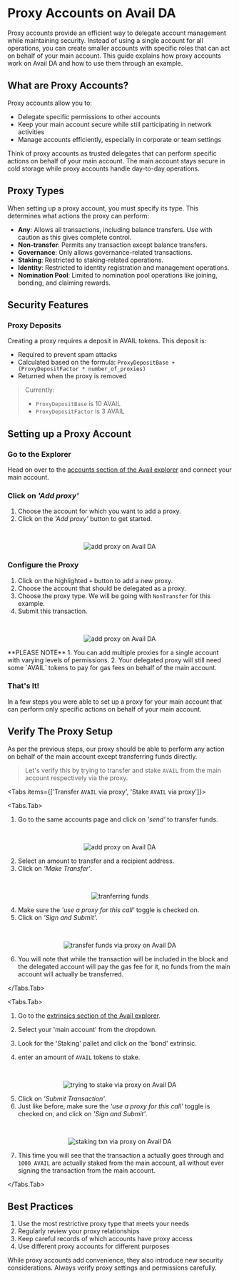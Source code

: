 
# Proxy Accounts on Avail DA

Proxy accounts provide an efficient way to delegate account management while maintaining security. 
Instead of using a single account for all operations, you can create smaller accounts with specific roles 
that can act on behalf of your main account. This guide explains how proxy accounts work on Avail DA and 
how to use them through an example.

## What are Proxy Accounts?

Proxy accounts allow you to:
- Delegate specific permissions to other accounts
- Keep your main account secure while still participating in network activities
- Manage accounts efficiently, especially in corporate or team settings

<Callout type="info">
Think of proxy accounts as trusted delegates that can perform specific actions on behalf of your main account. The main account stays secure in cold storage while proxy accounts handle day-to-day operations.
</Callout>

## Proxy Types

When setting up a proxy account, you must specify its type. This determines what actions the proxy can perform:

- **Any**: Allows all transactions, including balance transfers. Use with caution as this gives complete control.
- **Non-transfer**: Permits any transaction except balance transfers.
- **Governance**: Only allows governance-related transactions.
- **Staking**: Restricted to staking-related operations.
- **Identity**: Restricted to identity registration and management operations.
- **Nomination Pool**: Limited to nomination pool operations like joining, bonding, and claiming rewards.

## Security Features

### Proxy Deposits

Creating a proxy requires a deposit in AVAIL tokens. This deposit is:
- Required to prevent spam attacks
- Calculated based on the formula: `ProxyDepositBase + (ProxyDepositFactor * number_of_proxies)`
- Returned when the proxy is removed

> Currently:
> - `ProxyDepositBase` is 10 AVAIL
> - `ProxyDepositFactor` is 3 AVAIL


## Setting up a Proxy Account

<Steps>

### Go to the Explorer

Head on over to the [accounts section of the Avail explorer](https://explorer.avail.so/#/accounts) and connect your main account.

### Click on *'Add proxy'*

1. Choose the account for which you want to add a proxy.
2. Click on the *'Add proxy'* button to get started.
<br/>
<p align="center">
<img src="/img/proxy/proxy-1.png" alt="add proxy on Avail DA"/>
</p>

### Configure the Proxy

1. Click on the highlighted `+` button to add a new proxy.
2. Choose the account that should be delegated as a proxy.
3. Choose the proxy type. We will be going with `NonTransfer` for this example.
4. Submit this transaction.
<br/>
<p align="center">
<img src="/img/proxy/proxy-2.png" alt="add proxy on Avail DA"/>
</p>

<Callout type="info">
**PLEASE NOTE**
1. You can add multiple proxies for a single account with varying levels of permissions.
2. Your delegated proxy will still need some `AVAIL` tokens to pay for gas fees on behalf of the main account.
</Callout>

### That's It!

In a few steps you were able to set up a proxy for your main account that can perform only specific actions on behalf of your main account.

</Steps>

## Verify The Proxy Setup

As per the previous steps, our proxy should be able to perform any action on behalf of the main
account except transferring funds directly.
> Let's verify this by trying to transfer and stake `AVAIL` from the main account respectively via the proxy.

<Tabs items={['Transfer `AVAIL` via proxy', 'Stake `AVAIL` via proxy']}>

<Tabs.Tab>

1. Go to the same accounts page and click on *'send'* to transfer funds.
<br/>
<p align="center">
<img src="/img/proxy/proxy-3.png" alt="add proxy on Avail DA"/>
</p>

2. Select an amount to transfer and a recipient address.
3. Click on *'Make Transfer'*.
<br/>
<p align="center">
<img src="/img/proxy/proxy-4.png" alt="tranferring funds"/>
</p>

4. Make sure the *'use a proxy for this call'* toggle is checked on.
5. Click on *'Sign and Submit'*.
<br/>
<p align="center">
<img src="/img/proxy/proxy-5.png" alt="transfer funds via proxy on Avail DA"/>
</p>

6. You will note that while the transaction will be included in the block and the delegated account will
pay the gas fee for it, no funds from the main account will actually be transferred.

</Tabs.Tab>

<Tabs.Tab>

1. Go to the [extrinsics section of the Avail explorer](https://explorer.avail.so/#/extrinsics).

2. Select your 'main account' from the dropdown.
3. Look for the 'Staking' pallet and click on the 'bond' extrinsic.
4. enter an amount of `AVAIL` tokens to stake.
<br/>
<p align="center">
<img src="/img/proxy/proxy-7.png" alt="trying to stake via proxy on Avail DA"/>
</p>

5. Click on *'Submit Transaction'*.
6. Just like before, make sure the *'use a proxy for this call'* toggle is checked on, and click on *'Sign and Submit'*.
<br/>
<p align="center">
<img src="/img/proxy/proxy-8.png" alt="staking txn via proxy on Avail DA"/>
</p>

7. This time you will see that the transaction a actually goes through and `1000 AVAIL`
are actually staked from the main account, all without ever signing the transaction from the main account.

</Tabs.Tab>
</Tabs>


## Best Practices

1. Use the most restrictive proxy type that meets your needs
2. Regularly review your proxy relationships
3. Keep careful records of which accounts have proxy access
4. Use different proxy accounts for different purposes

<Callout type="warning">
While proxy accounts add convenience, they also introduce new security considerations. Always verify proxy settings and permissions carefully.
</Callout> 